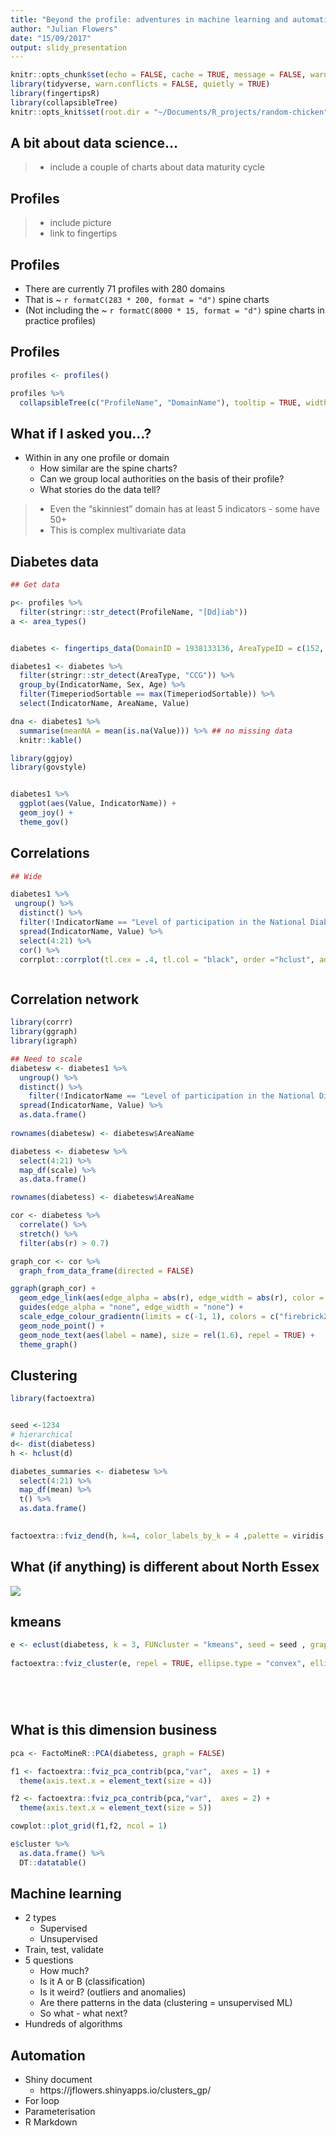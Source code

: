 ```yaml
---
title: "Beyond the profile: adventures in machine learning and automation"
author: "Julian Flowers"
date: "15/09/2017"
output: slidy_presentation
---
```


```r
knitr::opts_chunk$set(echo = FALSE, cache = TRUE, message = FALSE, warning = FALSE)
library(tidyverse, warn.conflicts = FALSE, quietly = TRUE)
library(fingertipsR)
library(collapsibleTree)
knitr::opts_knit$set(root.dir = "~/Documents/R_projects/random-chicken")

```

## A bit about data science...

>- include a couple of charts about data maturity cycle

## Profiles

>- include picture
>- link to fingertips

## Profiles

* There are currently 71 profiles with 280 domains
* That is ~ `r formatC(283 * 200, format = "d")` spine charts
* (Not including the ~ `r formatC(8000 * 15, format = "d")` spine charts in practice profiles)

## Profiles
```r


profiles <- profiles()

profiles %>%
  collapsibleTree(c("ProfileName", "DomainName"), tooltip = TRUE, width = 1000)


```

## What if I asked you...?

* Within in any one profile or domain
    + How similar are the spine charts?
    + Can we group local authorities on the basis of their profile?
    + What stories do the data tell?
    
>- Even the "skinniest" domain has at least 5 indicators - some have 50+
>- This is complex multivariate data

## Diabetes data
```r
## Get data

p<- profiles %>%
  filter(stringr::str_detect(ProfileName, "[Dd]iab"))
a <- area_types()


diabetes <- fingertips_data(DomainID = 1938133136, AreaTypeID = c(152, 153))

diabetes1 <- diabetes %>%
  filter(stringr::str_detect(AreaType, "CCG")) %>%
  group_by(IndicatorName, Sex, Age) %>%
  filter(TimeperiodSortable == max(TimeperiodSortable)) %>%
  select(IndicatorName, AreaName, Value)

dna <- diabetes1 %>%
  summarise(meanNA = mean(is.na(Value))) %>% ## no missing data
  knitr::kable()


```

```r
library(ggjoy)
library(govstyle)


diabetes1 %>%
  ggplot(aes(Value, IndicatorName)) +
  geom_joy() +
  theme_gov()
```

## Correlations

```r
## Wide

diabetes1 %>%
 ungroup() %>%
  distinct() %>%
  filter(!IndicatorName == "Level of participation in the National Diabetes Audit") %>%
  spread(IndicatorName, Value) %>%
  select(4:21) %>%
  cor() %>%
  corrplot::corrplot(tl.cex = .4, tl.col = "black", order ="hclust", addrect = 4)



```

## Correlation network

```r
library(corrr)
library(ggraph)
library(igraph)

## Need to scale
diabetesw <- diabetes1 %>%
  ungroup() %>%
  distinct() %>%
    filter(!IndicatorName == "Level of participation in the National Diabetes Audit") %>%
  spread(IndicatorName, Value) %>%
  as.data.frame()
 
rownames(diabetesw) <- diabetesw$AreaName

diabetess <- diabetesw %>%
  select(4:21) %>%
  map_df(scale) %>%
  as.data.frame()

rownames(diabetess) <- diabetesw$AreaName

cor <- diabetess %>%
  correlate() %>%
  stretch() %>%
  filter(abs(r) > 0.7)

graph_cor <- cor %>%
  graph_from_data_frame(directed = FALSE)

ggraph(graph_cor) +
  geom_edge_link(aes(edge_alpha = abs(r), edge_width = abs(r), color = r)) +
  guides(edge_alpha = "none", edge_width = "none") +
  scale_edge_colour_gradientn(limits = c(-1, 1), colors = c("firebrick2", "dodgerblue2"))+
  geom_node_point() +
  geom_node_text(aes(label = name), size = rel(1.6), repel = TRUE) +
  theme_graph()
```


## Clustering 

```r
library(factoextra)


seed <-1234
# hierarchical
d<- dist(diabetess)
h <- hclust(d)

diabetes_summaries <- diabetesw %>%
  select(4:21) %>%
  map_df(mean) %>%
  t() %>%
  as.data.frame()
  
```

```r

factoextra::fviz_dend(h, k=4, color_labels_by_k = 4 ,palette = viridis::magma(direction = 1, 4, begin = 0.2, end = 0.6), horiz = TRUE, type = "circular", cex = .4)


```


## What (if anything) is different about North Essex

![](images/AreaProfilesTable.png)





## kmeans
```r

e <- eclust(diabetess, k = 3, FUNcluster = "kmeans", seed = seed , graph = FALSE)
  
factoextra::fviz_cluster(e, repel = TRUE, ellipse.type = "convex", ellipse = TRUE, ellipse.level = .99, labelsize = 5)



  
```

## What is this dimension business

```r
pca <- FactoMineR::PCA(diabetess, graph = FALSE)

f1 <- factoextra::fviz_pca_contrib(pca,"var",  axes = 1) +
  theme(axis.text.x = element_text(size = 4))

f2 <- factoextra::fviz_pca_contrib(pca,"var",  axes = 2) +
  theme(axis.text.x = element_text(size = 5))

cowplot::plot_grid(f1,f2, ncol = 1)

```


```r

e$cluster %>%
  as.data.frame() %>% 
  DT::datatable()

```


## Machine learning

* 2 types
    + Supervised
    + Unsupervised
* Train, test, validate    
* 5 questions
    + How much?
    + Is it A or B (classification)
    + Is it weird? (outliers and anomalies)
    + Are there patterns in the data (clustering = unsupervised ML)
    + So what - what next?
* Hundreds of algorithms


## Automation

* Shiny document
    + https://jflowers.shinyapps.io/clusters_gp/ 
* For loop
* Parameterisation
* R Markdown